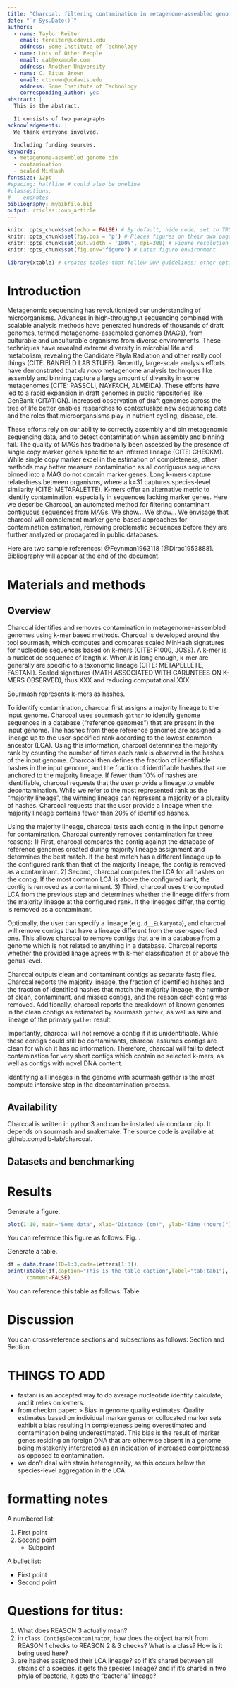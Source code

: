```yaml
---
title: "Charcoal: filtering contamination in metagenome-assembled genome bins"
date: "`r Sys.Date()`"
authors:
  - name: Taylor Reiter
    email: tereiter@ucdavis.edu
    address: Some Institute of Technology
  - name: Lots of Other People
    email: cat@example.com
    address: Another University
  - name: C. Titus Brown
    email: ctbrown@ucdavis.edu
    address: Some Institute of Technology
    corresponding_author: yes
abstract: |
  This is the abstract.

  It consists of two paragraphs.
acknowledgements: |
  We thank everyone involved.

  Including funding sources.
keywords:
  - metagenome-assembled genome bin
  - contamination
  - scaled MinHash
fontsize: 12pt
#spacing: halfline # could also be oneline
#classoptions:
#  - endnotes
bibliography: mybibfile.bib
output: rticles::oup_article
---
```


```r
knitr::opts_chunk$set(echo = FALSE) # By default, hide code; set to TRUE to see code
knitr::opts_chunk$set(fig.pos = 'p') # Places figures on their own pages
knitr::opts_chunk$set(out.width = '100%', dpi=300) # Figure resolution and size
knitr::opts_chunk$set(fig.env="figure") # Latex figure environment

library(xtable) # Creates tables that follow OUP guidelines; other options, such as kable, may also be workable
```

# Introduction

Metagenomic sequencing has revolutionized our understanding of microorganisms. 
Advances in high-throughput sequencing combined with scalable analysis methods have generated hundreds of thousands of draft genomes, termed metagenome-assembled genomes (MAGs), from culturable and unculturable organisms from diverse environments.
These techniques have revealed extreme diversity in microbial life and metabolism, revealing the Candidate Phyla Radiation and other really cool things (CITE: BANFIELD LAB STUFF).
Recently, large-scale analysis efforts have demonstrated that *de novo* metagenome analysis techniques like assembly and binning capture a large amount of diversity in some metagenomes (CITE: PASSOLI, NAYFACH, ALMEIDA).
These efforts have led to a rapid expansion in draft genomes in public repositories like GenBank (CITATION).
Increased observation of draft genomes across the tree of life better enables researches to contextualize new sequencing data and the roles that microorgansisms play in nutrient cycling, disease, etc.

These efforts rely on our ability to correctly assembly and bin metagenomic sequencing data, and to detect contamination when assembly and binning fail. 
The quality of MAGs has traditionally been assessed by the presence of single copy marker genes specific to an inferred lineage (CITE: CHECKM).
While single copy marker excel in the estimation of completeness, other methods may better measure contamination as all contiguous sequences binned into a MAG do not contain marker genes. 
Long k-mers capture relatedness between organisms, where a k=31 captures species-level similarity (CITE: METAPALETTE).
K-mers offer an alternative metric to identify contamination, especially in sequences lacking marker genes. 
Here we describe Charcoal, an automated method for filtering contaminant contiguous sequences from MAGs. 
We show...
We show...
We envisage that charcoal will complement marker gene-based approaches for contamination estimation, removing problematic sequences before they are further analyzed or propagated in public databases. 

Here are two sample references: @Feynman1963118 [@Dirac1953888]. Bibliography will appear at the end of the document.

# Materials and methods

## Overview

Charcoal identifies and removes contamination in metagenome-assembled genomes using k-mer based methods.
Charcoal is developed around the tool sourmash, which computes and compares scaled MinHash signatures for nucleotide sequences based on k-mers (CITE: F1000, JOSS). 
A k-mer is a nucleotide sequence of length _k_. 
When _k_ is long enough, k-mer are generally are specific to a taxonomic lineage (CITE: METAPELLETE, FASTANI).
Scaled signatures (MATH ASSOCIATED WITH GARUNTEES ON K-MERS OBSERVED), thus XXX and reducing computational XXX. 

Sourmash represents k-mers as hashes. 

To identify contamination, charcoal first assigns a majority lineage to the input genome. 
Charcoal uses sourmash `gather` to identify genome sequences in a database ("reference genomes") that are present in the input genome.
The hashes from these reference genomes are assigned a lineage up to the user-specified rank according to the lowest common ancestor (LCA). 
Using this information, charcoal determines the majority rank by counting the number of times each rank is observed in the hashes of the input genome.
Charcoal then defines the fraction of identifiable hashes in the input genome, and the fraction of identifiable hashes that are anchored to the majority lineage. 
If fewer than 10% of hashes are identifiable, charcoal requests that the user provide a lineage to enable decontamination.
While we refer to the most represented rank as the "majority lineage", the winning lineage can represent a majority or a plurality of hashes. 
Charcoal requests that the user provide a lineage when the majority lineage contains fewer than 20% of identified hashes.

Using the majority lineage, charcoal tests each contig in the input genome for contamination. 
Charcoal currently removes contamination for three reasons:
1) First, charcoal compares the contig against the database of reference genomes created during majority lineage assignment and determines the best match.
If the best match has a different lineage up to the configured rank than that of the majority lineage, the contig is removed as a contaminant. 
2) Second, charcoal computes the LCA for all hashes on the contig.
If the most common LCA is above the configured rank, the contig is removed as a contaminant.
3) Third, charcoal uses the computed LCA from the previous step and determines whether the lineage differs from the majority lineage at the configured rank. If the lineages differ, the contig is removed as a contaminant. 

Optionally, the user can specify a lineage (e.g. `d__Eukaryota`), and charcoal will remove contigs that have a lineage different from the user-specified one.
This allows charcoal to remove contigs that are in a database from a genome which is not related to anything in a database.
Charcoal reports whether the provided linage agrees with k-mer classification at or above the genus level.

Charcoal outputs clean and contaminant contigs as separate fastq files.
Charcoal reports the majority lineage, the fraction of identified hashes and the fraction of identified hashes that match the majority lineage, the number of clean, contaminant, and missed contigs, and the reason each contig was removed.
Additionally, charcoal reports the breakdown of known genomes in the clean contigs as estimated by sourmash `gather`, as well as size and lineage of the primary `gather` result. 

Importantly, charcoal will not remove a contig if it is unidentifiable. 
While these contigs could still be contaminants, charcoal assumes contigs are clean for which it has no information. 
Therefore, charcoal will fail to detect contamination for very short contigs which contain no selected k-mers, as well as contigs with novel DNA content. 

Identifying all lineages in the genome with sourmash gather is the most compute intensive step in the decontamination process. 

## Availability

Charcoal is written in python3 and can be installed via conda or pip. 
It depends on sourmash and snakemake. 
The source code is available at github.com/dib-lab/charcoal.

## Datasets and benchmarking

# Results

Generate a figure.

```r
plot(1:10, main="Some data", xlab="Distance (cm)", ylab="Time (hours)")
```

You can reference this figure as follows: Fig. \ref{fig:fig1}.

Generate a table.

```r
df = data.frame(ID=1:3,code=letters[1:3])
print(xtable(df,caption="This is the table caption",label="tab:tab1"),
      comment=FALSE)
```

You can reference this table as follows: Table \ref{tab:tab1}.

# Discussion

You can cross-reference sections and subsections as follows: Section \ref{materials-and-methods} and Section \ref{a-subsection}.


# THINGS TO ADD
+ fastani is an accepted way to do average nucleotide identity calculate, and it relies on k-mers.
+ from checkm paper:
> Bias in genome quality estimates: Quality estimates based on individual marker genes or collocated marker sets exhibit a bias resulting in completeness being overestimated and contamination being underestimated. This bias is the result of marker genes residing on foreign DNA that are otherwise absent in a genome being mistakenly interpreted as an indication of increased completeness as opposed to contamination. 
+ we don't deal with strain heterogeneity, as this occurs below the species-level aggregation in the LCA

# formatting notes

A numbered list:

1) First point
2) Second point
    - Subpoint
    
A bullet list:

* First point
* Second point


# Questions for titus:

1. What does REASON 3 actually mean?
2. in `class ContigsDecontaminator`, how does the object transit from REASON 1 checks to REASON 2 & 3 checks? What is a class? How is it being used here?
3. are hashes assigned their LCA lineage? so if it's shared between all strains of a species, it gets the species lineage? and if it's shared in two phyla of bacteria, it gets the "bacteria" lineage?
